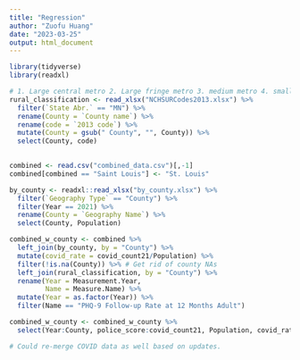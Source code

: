 ```yaml
---
title: "Regression"
author: "Zuofu Huang"
date: "2023-03-25"
output: html_document
---
```


```r
library(tidyverse)
library(readxl)
```

```r
# 1. Large central metro 2. Large fringe metro 3. medium metro 4. small metro 5. micropolitan 6. non-core
rural_classification <- read_xlsx("NCHSURCodes2013.xlsx") %>%
  filter(`State Abr.` == "MN") %>%
  rename(County = `County name`) %>%
  rename(code = `2013 code`) %>% 
  mutate(County = gsub(" County", "", County)) %>%
  select(County, code)

  
combined <- read.csv("combined_data.csv")[,-1]
combined[combined == "Saint Louis"] <- "St. Louis"

by_county <- readxl::read_xlsx("by_county.xlsx") %>%
  filter(`Geography Type` == "County") %>%
  filter(Year == 2021) %>%
  rename(County = `Geography Name`) %>%
  select(County, Population)

combined_w_county <- combined %>%
  left_join(by_county, by = "County") %>%
  mutate(covid_rate = covid_count21/Population) %>%
  filter(!is.na(County)) %>% # Get rid of county NAs
  left_join(rural_classification, by = "County") %>%
  rename(Year = Measurement.Year,
         Name = Measure.Name) %>%
  mutate(Year = as.factor(Year)) %>%
  filter(Name == "PHQ-9 Follow-up Rate at 12 Months Adult")

combined_w_county <- combined_w_county %>%
  select(Year:County, police_score:covid_count21, Population, covid_rate, educ_pct:homeownershiprate, code)

# Could re-merge COVID data as well based on updates.


```



